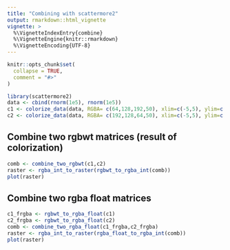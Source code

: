 ```yaml
---
title: "Combining with scattermore2"
output: rmarkdown::html_vignette
vignette: >
  %\VignetteIndexEntry{combine}
  %\VignetteEngine{knitr::rmarkdown}
  %\VignetteEncoding{UTF-8}
---
```


```r
knitr::opts_chunk$set(
  collapse = TRUE,
  comment = "#>"
)
```

```r
library(scattermore2)
data <- cbind(rnorm(1e5), rnorm(1e5))
c1 <- colorize_data(data, RGBA= c(64,128,192,50), xlim=c(-5,5), ylim=c(-5,5))
c2 <- colorize_data(data, RGBA= c(192,128,64,50), xlim=c(-5,5), ylim=c(-5,5))
```

## Combine two rgbwt matrices (result of colorization)
```r
comb <- combine_two_rgbwt(c1,c2)
raster <- rgba_int_to_raster(rgbwt_to_rgba_int(comb))
plot(raster)
```

## Combine two rgba float matrices
```r
c1_frgba <- rgbwt_to_rgba_float(c1)
c2_frgba <- rgbwt_to_rgba_float(c2)
comb <- combine_two_rgba_float(c1_frgba,c2_frgba)
raster <- rgba_int_to_raster(rgba_float_to_rgba_int(comb))
plot(raster)
```
